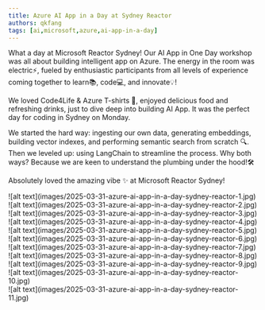 ```yaml
---
title: Azure AI App in a Day at Sydney Reactor
authors: qkfang
tags: [ai,microsoft,azure,ai-app-in-a-day]
---
```


What a day at Microsoft Reactor Sydney! Our AI App in One Day workshop was all about building intelligent app on Azure. The energy in the room was electric⚡️, fueled by enthusiastic participants from all levels of experience coming together to learn📚, code💻, and innovate💡!

We loved Code4Life & Azure T-shirts 👕, enjoyed delicious food and refreshing drinks, just to dive deep into building AI App. It was the perfect day for coding in Sydney on Monday.

We started the hard way: ingesting our own data, generating embeddings, building vector indexes, and performing semantic search from scratch 🔍. Then we leveled up: using LangChain to streamline the process. Why both ways? Because we are keen to understand the plumbing under the hood!🛠️

Absolutely loved the amazing vibe ✨ at Microsoft Reactor Sydney! 

<div className="img-grid">
    <div className="img-item">![alt text](images/2025-03-31-azure-ai-app-in-a-day-sydney-reactor-1.jpg)</div>
    <div className="img-item">![alt text](images/2025-03-31-azure-ai-app-in-a-day-sydney-reactor-2.jpg)</div>
    <div className="img-item">![alt text](images/2025-03-31-azure-ai-app-in-a-day-sydney-reactor-3.jpg)</div>
    <div className="img-item">![alt text](images/2025-03-31-azure-ai-app-in-a-day-sydney-reactor-4.jpg)</div>
    <div className="img-item">![alt text](images/2025-03-31-azure-ai-app-in-a-day-sydney-reactor-5.jpg)</div>
    <div className="img-item">![alt text](images/2025-03-31-azure-ai-app-in-a-day-sydney-reactor-6.jpg)</div>
    <div className="img-item">![alt text](images/2025-03-31-azure-ai-app-in-a-day-sydney-reactor-7.jpg)</div>
    <div className="img-item">![alt text](images/2025-03-31-azure-ai-app-in-a-day-sydney-reactor-8.jpg)</div>
    <div className="img-item">![alt text](images/2025-03-31-azure-ai-app-in-a-day-sydney-reactor-9.jpg)</div>
    <div className="img-item">![alt text](images/2025-03-31-azure-ai-app-in-a-day-sydney-reactor-10.jpg)</div>
    <div className="img-item">![alt text](images/2025-03-31-azure-ai-app-in-a-day-sydney-reactor-11.jpg)</div>
</div>


















